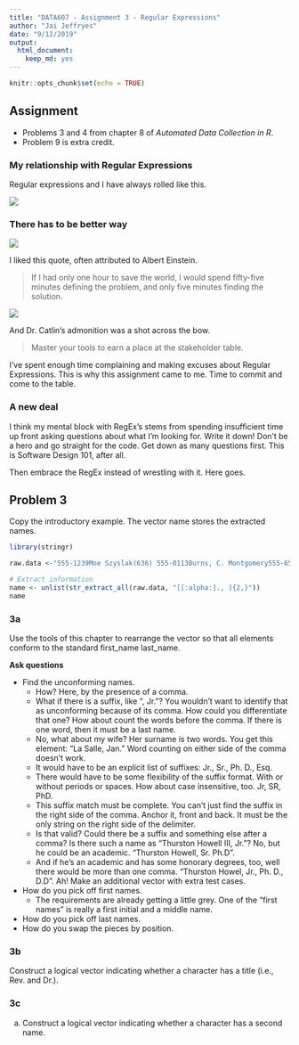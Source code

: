 ```yaml
---
title: "DATA607 - Assignment 3 - Regular Expressions"
author: "Jai Jeffryes"
date: "9/12/2019"
output:
  html_document:
    keep_md: yes
---
```


```r
knitr::opts_chunk$set(echo = TRUE)
```

## Assignment
- Problems 3 and 4 from chapter 8 of *Automated Data Collection in R*.
- Problem 9 is extra credit.

### My relationship with Regular Expressions
Regular expressions and I have always rolled like this.

![](img/wrestlers.jpg)

### There has to be better way
![](img/albert.jpg)

I liked this quote, often attributed to Albert Einstein.

> If I had only one hour to save the world, I would spend fifty-five minutes defining the problem, and only five minutes finding the solution.

![](img/bowshot.jpg)

And Dr. Catlin's admonition was a shot across the bow.

> Master your tools to earn a place at the stakeholder table.

I've spent enough time complaining and making excuses about Regular Expressions. This is why this assignment came to me. Time to commit and come to the table.

### A new deal
I think my mental block with RegEx's stems from spending insufficient time up front asking questions about what I'm looking for. Write it down! Don't be a hero and go straight for the code. Get down as many questions first. This is Software Design 101, after all.

Then embrace the RegEx instead of wrestling with it. Here goes.

## Problem 3
Copy the introductory example. The vector name stores the extracted names.

```r
library(stringr)

raw.data <-"555-1239Moe Szyslak(636) 555-0113Burns, C. Montgomery555-6542Rev. Timothy Lovejoy555 8904Ned Flanders636-555-3226Simpson, Homer5553642Dr. Julius Hibbert"

# Extract information
name <- unlist(str_extract_all(raw.data, "[[:alpha:]., ]{2,}"))
name
```

### 3a
Use the tools of this chapter to rearrange the vector so that all elements conform to the standard first_name last_name.

**Ask questions**

- Find the unconforming names.
  - How? Here, by the presence of a comma.
  - What if there is a suffix, like ", Jr."? You wouldn't want to identify that as unconforming because of its comma. How could you differentiate that one? How about count the words before the comma. If there is one word, then it must be a last name.
  - No, what about my wife? Her surname is two words. You get this element: "La Salle, Jan." Word counting on either side of the comma doesn't work.
  - It would have to be an explicit list of suffixes: Jr., Sr., Ph. D., Esq.
  - There would have to be some flexibility of the suffix format. With or without periods or spaces. How about case insensitive, too. Jr, SR, PhD.
  - This suffix match must be complete. You can't just find the suffix in the right side of the comma. Anchor it, front and back. It must be the only string on the right side of the delimiter.
  - Is that valid? Could there be a suffix and something else after a comma? Is there such a name as "Thurston Howell III, Jr."? No, but he could be an academic. "Thurston Howell, Sr. Ph.D".
  - And if he's an academic and has some honorary degrees, too, well there would be more than one comma. "Thurston Howel, Jr., Ph. D., D.D". Ah! Make an additional vector with extra test cases.
- How do you pick off first names.
  - The requirements are already getting a little grey. One of the "first names" is really a first initial and a middle name.
- How do you pick off last names.
- How do you swap the pieces by position. 

### 3b
Construct a logical vector indicating whether a character has a title (i.e., Rev. and Dr.).

### 3c
a. Construct a logical vector indicating whether a character has a second name.

